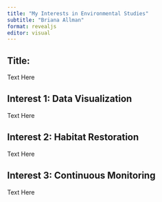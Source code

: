 ```yaml
---
title: "My Interests in Environmental Studies"
subtitle: "Briana Allman"
format: revealjs
editor: visual
---
```


## Title:

Text Here

## Interest 1: Data Visualization

Text Here

## Interest 2: Habitat Restoration

Text Here

## Interest 3: Continuous Monitoring

Text Here
